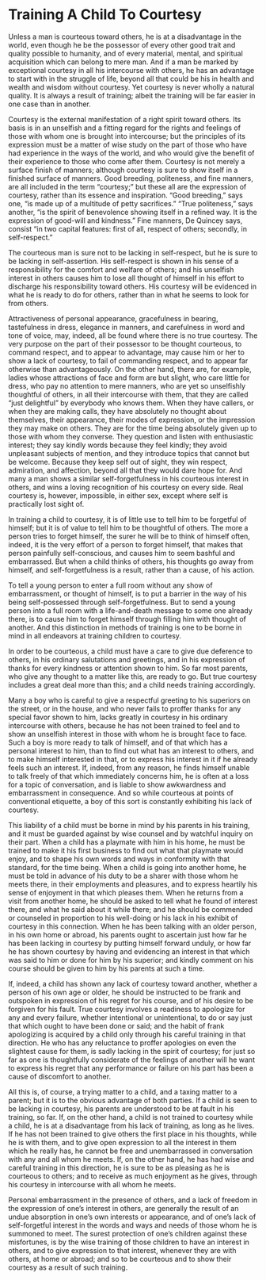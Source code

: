 # Training A Child To Courtesy

Unless a man is courteous toward others, he is at a disadvantage in the world, even though he be the possessor of every other good trait and quality possible to humanity, and of every material, mental, and spiritual acquisition which can belong to mere man. And if a man be marked by exceptional courtesy in all his intercourse with others, he has an advantage to start with in the struggle of life, beyond all that could be his in health and wealth and wisdom without courtesy. Yet courtesy is never wholly a natural quality. It is always a result of training; albeit the training will be far easier in one case than in another.

Courtesy is the external manifestation of a right spirit toward others. Its basis is in an unselfish and a fitting regard for the rights and feelings of those with whom one is brought into intercourse; but the principles of its expression must be a matter of wise study on the part of those who have had experience in the ways of the world, and who would give the benefit of their experience to those who come after them. Courtesy is not merely a surface finish of manners; although courtesy is sure to show itself in a finished surface of manners. Good breeding, politeness, and fine manners, are all included in the term "courtesy;" but these all are the expression of courtesy, rather than its essence and inspiration. "Good breeding," says one, "is made up of a multitude of petty sacrifices." "True politeness," says another, "is the spirit of benevolence showing itself in a refined way. It is the expression of good-will and kindness." Fine manners, De Quincey says, consist "in two capital features: first of all, respect of others; secondly, in self-respect."

The courteous man is sure not to be lacking in self-respect, but he is sure to be lacking in self-assertion. His self-respect is shown in his sense of a responsibility for the comfort and welfare of others; and his unselfish interest in others causes him to lose all thought of himself in his effort to discharge his responsibility toward others. His courtesy will be evidenced in what he is ready to do for others, rather than in what he seems to look for from others.

Attractiveness of personal appearance, gracefulness in bearing, tastefulness in dress, elegance in manners, and carefulness in word and tone of voice, may, indeed, all be found where there is no true courtesy. The very purpose on the part of their possessor to be thought courteous, to command respect, and to appear to advantage, may cause him or her to show a lack of courtesy, to fail of commanding respect, and to appear far otherwise than advantageously. On the other hand, there are, for example, ladies whose attractions of face and form are but slight, who care little for dress, who pay no attention to mere manners, who are yet so unselfishly thoughtful of others, in all their intercourse with them, that they are called "just delightful" by everybody who knows them. When they have callers, or when they are making calls, they have absolutely no thought about themselves, their appearance, their modes of expression, or the impression they may make on others. They are for the time being absolutely given up to those with whom they converse. They question and listen with enthusiastic interest; they say kindly words because they feel kindly; they avoid unpleasant subjects of mention, and they introduce topics that cannot but be welcome. Because they keep self out of sight, they win respect, admiration, and affection, beyond all that they would dare hope for. And many a man shows a similar self-forgetfulness in his courteous interest in others, and wins a loving recognition of his courtesy on every side. Real courtesy is, however, impossible, in either sex, except where self is practically lost sight of.

In training a child to courtesy, it is of little use to tell him to be forgetful of himself; but it is of value to tell him to be thoughtful of others. The more a person tries to forget himself, the surer he will be to think of himself often, indeed, it is the very effort of a person to forget himself, that makes that person painfully self-conscious, and causes him to seem bashful and embarrassed. But when a child thinks of others, his thoughts go away from himself, and self-forgetfulness is a result, rather than a cause, of his action.

To tell a young person to enter a full room without any show of embarrassment, or thought of himself, is to put a barrier in the way of his being self-possessed through self-forgetfulness. But to send a young person into a full room with a life-and-death message to some one already there, is to cause him to forget himself through filling him with thought of another. And this distinction in methods of training is one to be borne in mind in all endeavors at training children to courtesy.

In order to be courteous, a child must have a care to give due deference to others, in his ordinary salutations and greetings, and in his expression of thanks for every kindness or attention shown to him. So far most parents, who give any thought to a matter like this, are ready to go. But true courtesy includes a great deal more than this; and a child needs training accordingly.

Many a boy who is careful to give a respectful greeting to his superiors on the street, or in the house, and who never fails to proffer thanks for any special favor shown to him, lacks greatly in courtesy in his ordinary intercourse with others, because he has not been trained to feel and to show an unselfish interest in those with whom he is brought face to face. Such a boy is more ready to talk of himself, and of that which has a personal interest to him, than to find out what has an interest to others, and to make himself interested in that, or to express his interest in it if he already feels such an interest. If, indeed, from any reason, he finds himself unable to talk freely of that which immediately concerns him, he is often at a loss for a topic of conversation, and is liable to show awkwardness and embarrassment in consequence. And so while courteous at points of conventional etiquette, a boy of this sort is constantly exhibiting his lack of courtesy.

This liability of a child must be borne in mind by his parents in his training, and it must be guarded against by wise counsel and by watchful inquiry on their part. When a child has a playmate with him in his home, he must be trained to make it his first business to find out what that playmate would enjoy, and to shape his own words and ways in conformity with that standard, for the time being. When a child is going into another home, he must be told in advance of his duty to be a sharer with those whom he meets there, in their employments and pleasures, and to express heartily his sense of enjoyment in that which pleases them. When he returns from a visit from another home, he should be asked to tell what he found of interest there, and what he said about it while there; and he should be commended or counseled in proportion to his well-doing or his lack in his exhibit of courtesy in this connection. When he has been talking with an older person, in his own home or abroad, his parents ought to ascertain just how far he has been lacking in courtesy by putting himself forward unduly, or how far he has shown courtesy by having and evidencing an interest in that which was said to him or done for him by his superior; and kindly comment on his course should be given to him by his parents at such a time.

If, indeed, a child has shown any lack of courtesy toward another, whether a person of his own age or older, he should be instructed to be frank and outspoken in expression of his regret for his course, and of his desire to be forgiven for his fault. True courtesy involves a readiness to apologize for any and every failure, whether intentional or unintentional, to do or say just that which ought to have been done or said; and the habit of frank apologizing is acquired by a child only through his careful training in that direction. He who has any reluctance to proffer apologies on even the slightest cause for them, is sadly lacking in the spirit of courtesy; for just so far as one is thoughtfully considerate of the feelings of another will he want to express his regret that any performance or failure on his part has been a cause of discomfort to another.

All this is, of course, a trying matter to a child, and a taxing matter to a parent; but it is to the obvious advantage of both parties. If a child is seen to be lacking in courtesy, his parents are understood to be at fault in his training, so far. If, on the other hand, a child is not trained to courtesy while a child, he is at a disadvantage from his lack of training, as long as he lives. If he has not been trained to give others the first place in his thoughts, while he is with them, and to give open expression to all the interest in them which he really has, he cannot be free and unembarrassed in conversation with any and all whom he meets. If, on the other hand, he has had wise and careful training in this direction, he is sure to be as pleasing as he is courteous to others; and to receive as much enjoyment as he gives, through his courtesy in intercourse with all whom he meets.

Personal embarrassment in the presence of others, and a lack of freedom in the expression of one's interest in others, are generally the result of an undue absorption in one's own interests or appearance, and of one's lack of self-forgetful interest in the words and ways and needs of those whom he is summoned to meet. The surest protection of one's children against these misfortunes, is by the wise training of those children to have an interest in others, and to give expression to that interest, whenever they are with others, at home or abroad; and so to be courteous and to show their courtesy as a result of such training.